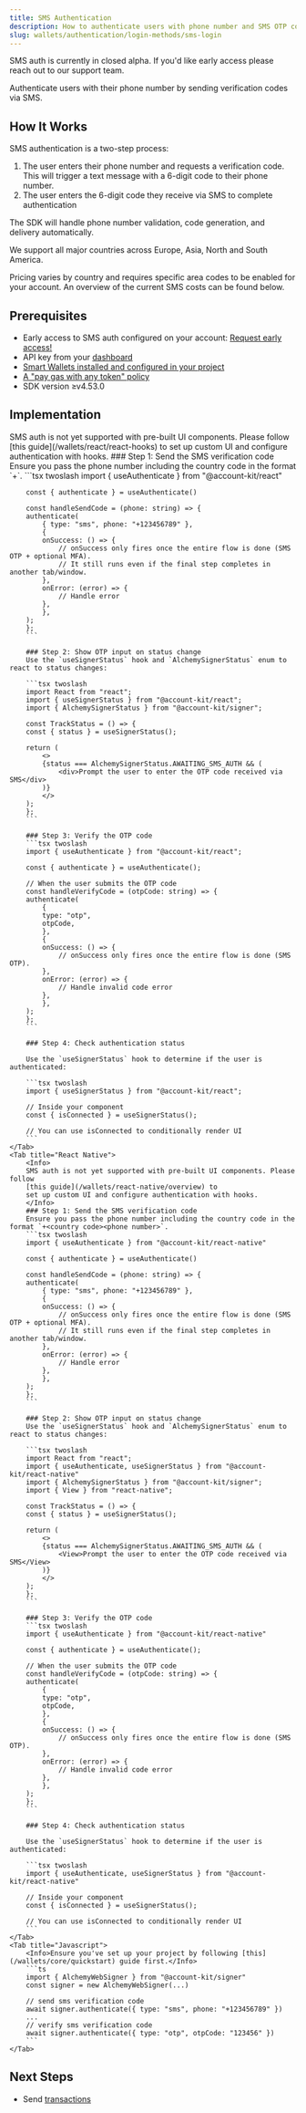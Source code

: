 ```yaml
---
title: SMS Authentication
description: How to authenticate users with phone number and SMS OTP code
slug: wallets/authentication/login-methods/sms-login
---
```


<Info>
  SMS auth is currently in closed alpha. If you'd like early access please reach
  out to our support team.
</Info>

Authenticate users with their phone number by sending verification codes via SMS.

## How It Works

SMS authentication is a two-step process:

1. The user enters their phone number and requests a verification code. This will trigger a text message with a 6-digit code to their phone number.
2. The user enters the 6-digit code they receive via SMS to complete authentication

The SDK will handle phone number validation, code generation, and delivery automatically.

We support all major countries across Europe, Asia, North and South America.

Pricing varies by country and requires specific area codes to be enabled for your account. An overview of the current SMS costs can be found below.

## Prerequisites

- Early access to SMS auth configured on your account: [Request early access!]()
- API key from your [dashboard](https://dashboard.alchemy.com/apps)
- [Smart Wallets installed and configured in your project](/wallets/pages/react/setup.mdx)
- [A "pay gas with any token" policy](https://dashboard.alchemy.com/gas-manager/policy/create)
- SDK version ≥v4.53.0

## Implementation

<Tabs>
    <Tab title="React">
        <Info>
        SMS auth is not yet supported with pre-built UI components. Please follow [this guide](/wallets/react/react-hooks) to set up custom UI and configure authentication with hooks.
        </Info>
        ### Step 1: Send the SMS verification code
        Ensure you pass the phone number including the country code in the format `+<country code><phone number>`.
        ```tsx twoslash
        import { useAuthenticate } from "@account-kit/react"

        const { authenticate } = useAuthenticate()

        const handleSendCode = (phone: string) => {
        authenticate(
            { type: "sms", phone: "+123456789" },
            {
            onSuccess: () => {
                // onSuccess only fires once the entire flow is done (SMS OTP + optional MFA).
                // It still runs even if the final step completes in another tab/window.
            },
            onError: (error) => {
                // Handle error
            },
            },
        );
        };
        ```

        ### Step 2: Show OTP input on status change
        Use the `useSignerStatus` hook and `AlchemySignerStatus` enum to react to status changes:

        ```tsx twoslash
        import React from "react";
        import { useSignerStatus } from "@account-kit/react";
        import { AlchemySignerStatus } from "@account-kit/signer";

        const TrackStatus = () => {
        const { status } = useSignerStatus();

        return (
            <>
            {status === AlchemySignerStatus.AWAITING_SMS_AUTH && (
                <div>Prompt the user to enter the OTP code received via SMS</div>
            )}
            </>
        );
        };
        ```

        ### Step 3: Verify the OTP code
        ```tsx twoslash
        import { useAuthenticate } from "@account-kit/react";

        const { authenticate } = useAuthenticate();

        // When the user submits the OTP code
        const handleVerifyCode = (otpCode: string) => {
        authenticate(
            {
            type: "otp",
            otpCode,
            },
            {
            onSuccess: () => {
                // onSuccess only fires once the entire flow is done (SMS OTP).
            },
            onError: (error) => {
                // Handle invalid code error
            },
            },
        );
        };
        ```

        ### Step 4: Check authentication status

        Use the `useSignerStatus` hook to determine if the user is authenticated:

        ```tsx twoslash
        import { useSignerStatus } from "@account-kit/react";

        // Inside your component
        const { isConnected } = useSignerStatus();

        // You can use isConnected to conditionally render UI
        ```
    </Tab>
    <Tab title="React Native">
        <Info>
        SMS auth is not yet supported with pre-built UI components. Please follow
        [this guide](/wallets/react-native/overview) to
        set up custom UI and configure authentication with hooks.
        </Info>
        ### Step 1: Send the SMS verification code
        Ensure you pass the phone number including the country code in the format `+<country code><phone number>`.
        ```tsx twoslash
        import { useAuthenticate } from "@account-kit/react-native"

        const { authenticate } = useAuthenticate()

        const handleSendCode = (phone: string) => {
        authenticate(
            { type: "sms", phone: "+123456789" },
            {
            onSuccess: () => {
                // onSuccess only fires once the entire flow is done (SMS OTP + optional MFA).
                // It still runs even if the final step completes in another tab/window.
            },
            onError: (error) => {
                // Handle error
            },
            },
        );
        };
        ```

        ### Step 2: Show OTP input on status change
        Use the `useSignerStatus` hook and `AlchemySignerStatus` enum to react to status changes:

        ```tsx twoslash
        import React from "react";
        import { useAuthenticate, useSignerStatus } from "@account-kit/react-native"
        import { AlchemySignerStatus } from "@account-kit/signer";
        import { View } from "react-native";

        const TrackStatus = () => {
        const { status } = useSignerStatus();

        return (
            <>
            {status === AlchemySignerStatus.AWAITING_SMS_AUTH && (
                <View>Prompt the user to enter the OTP code received via SMS</View>
            )}
            </>
        );
        };
        ```

        ### Step 3: Verify the OTP code
        ```tsx twoslash
        import { useAuthenticate } from "@account-kit/react-native"

        const { authenticate } = useAuthenticate();

        // When the user submits the OTP code
        const handleVerifyCode = (otpCode: string) => {
        authenticate(
            {
            type: "otp",
            otpCode,
            },
            {
            onSuccess: () => {
                // onSuccess only fires once the entire flow is done (SMS OTP).
            },
            onError: (error) => {
                // Handle invalid code error
            },
            },
        );
        };
        ```

        ### Step 4: Check authentication status

        Use the `useSignerStatus` hook to determine if the user is authenticated:

        ```tsx twoslash
        import { useAuthenticate, useSignerStatus } from "@account-kit/react-native"

        // Inside your component
        const { isConnected } = useSignerStatus();

        // You can use isConnected to conditionally render UI
        ```
    </Tab>
    <Tab title="Javascript">
        <Info>Ensure you've set up your project by following [this](/wallets/core/quickstart) guide first.</Info>
        ```ts
        import { AlchemyWebSigner } from "@account-kit/signer"
        const signer = new AlchemyWebSigner(...)

        // send sms verification code
        await signer.authenticate({ type: "sms", phone: "+123456789" })
        ...
        // verify sms verification code
        await signer.authenticate({ type: "otp", otpCode: "123456" })
        ```
    </Tab>

</Tabs>

## Next Steps

- Send [transactions](/wallets/transactions/send-transactions/index.mdx)
